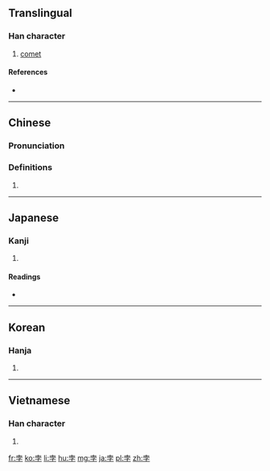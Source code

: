 ==Translingual==

===Han character===
{{Han char|rn=39|rad=子|as=04|sn=7|four=40407|canj=JBND|ids=⿱⿱十冖子}}

# [[comet]]

====References====
* {{Han ref|kx=0278.080|dkj=06949|dj=0546.010|hdz=21011.050|uh=5B5B|ud=23387|bh=A7B8|bd=42936}}

----

==Chinese==
{{zh-forms}}

===Pronunciation===
{{zh-pron
|m=bèi,bó
|c=bui6,but6
|mc=y
|oc=y
|ma=
|cat=n
}}

===Definitions===
# {{rfdef|lang=zh}}

----

==Japanese==

===Kanji===
{{ja-kanji|grade=|rs=子04}}

# {{defn|lang=ja|sort=子04}}

====Readings====
* {{ja-readings|goon=[[ぼつ]] (botsu), [[ばい]] (bai)|kanon=[[ほつ]] (hotsu), [[はい]] (hai)|kanyoon=[[ぼつ]] (botsu)}}

----

==Korean==

===Hanja===
{{ko-hanja|hangeul=[[패]], [[발]]|rv=pae, bal|mr=p'ae, pal|y=phay, pal}}

# {{defn|lang=ko|sort=子04}}

----

==Vietnamese==

===Han character===
{{vi-readings|rs=子04| hanviet = bụt}}

# {{defn|lang=vi|sort=子04}}

[[fr:孛]]
[[ko:孛]]
[[li:孛]]
[[hu:孛]]
[[mg:孛]]
[[ja:孛]]
[[pl:孛]]
[[zh:孛]]